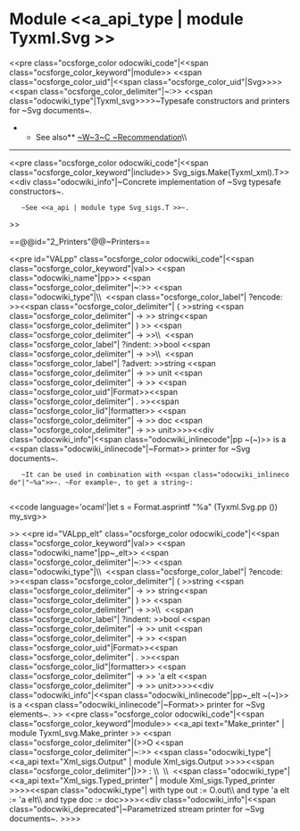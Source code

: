 =Module <<a_api_type | module Tyxml.Svg >> =
<<pre class="ocsforge_color odocwiki_code"|<<span class="ocsforge_color_keyword"|module>> <<span class="ocsforge_color_uid"|<<span class="ocsforge_color_uid"|Svg>>>> <<span class="ocsforge_color_delimiter"|~:>> <<span class="odocwiki_type"|Tyxml_svg>>>>~Typesafe constructors and printers for ~Svg documents~.
**See also** [[http://www.w3.org/TR/SVG|~W~3~C ~Recommendation]]\\

----
<<pre class="ocsforge_color odocwiki_code"|<<span class="ocsforge_color_keyword"|include>> Svg_sigs.Make(Tyxml_xml).T>>
<<div class="odocwiki_info"|~Concrete implementation of ~Svg typesafe constructors~.
    ~See <<a_api | module type Svg_sigs.T >>~.
>>


==@@id="2_Printers"@@~Printers==

<<pre id="VALpp" class="ocsforge_color odocwiki_code"|<<span class="ocsforge_color_keyword"|val>> <<span class="odocwiki_name"|pp>> <<span class="ocsforge_color_delimiter"|~:>> <<span class="odocwiki_type"|\\  <<span class="ocsforge_color_label"| ?encode: >><<span class="ocsforge_color_delimiter"| ( >>string <<span class="ocsforge_color_delimiter"| -> >> string<<span class="ocsforge_color_delimiter"| ) >> <<span class="ocsforge_color_delimiter"| -> >>\\  <<span class="ocsforge_color_label"| ?indent: >>bool <<span class="ocsforge_color_delimiter"| -> >>\\  <<span class="ocsforge_color_label"| ?advert: >>string <<span class="ocsforge_color_delimiter"| -> >> unit <<span class="ocsforge_color_delimiter"| -> >> <<span class="ocsforge_color_uid"|Format>><<span class="ocsforge_color_delimiter"| . >><<span class="ocsforge_color_lid"|formatter>> <<span class="ocsforge_color_delimiter"| -> >> doc <<span class="ocsforge_color_delimiter"| -> >> unit>>>><<div class="odocwiki_info"|<<span class="odocwiki_inlinecode"|pp ~(~)>> is a <<span class="odocwiki_inlinecode"|~Format>> printer for ~Svg documents~.


    ~It can be used in combination with <<span class="odocwiki_inlinecode"|"~%a">>~. ~For example~, to get a string~:
    
<<code language='ocaml'|let s = Format.asprintf "%a" (Tyxml.Svg.pp ()) my_svg>>

>>
<<pre id="VALpp_elt" class="ocsforge_color odocwiki_code"|<<span class="ocsforge_color_keyword"|val>> <<span class="odocwiki_name"|pp~_elt>> <<span class="ocsforge_color_delimiter"|~:>> <<span class="odocwiki_type"|\\  <<span class="ocsforge_color_label"| ?encode: >><<span class="ocsforge_color_delimiter"| ( >>string <<span class="ocsforge_color_delimiter"| -> >> string<<span class="ocsforge_color_delimiter"| ) >> <<span class="ocsforge_color_delimiter"| -> >>\\  <<span class="ocsforge_color_label"| ?indent: >>bool <<span class="ocsforge_color_delimiter"| -> >> unit <<span class="ocsforge_color_delimiter"| -> >> <<span class="ocsforge_color_uid"|Format>><<span class="ocsforge_color_delimiter"| . >><<span class="ocsforge_color_lid"|formatter>> <<span class="ocsforge_color_delimiter"| -> >> 'a elt <<span class="ocsforge_color_delimiter"| -> >> unit>>>><<div class="odocwiki_info"|<<span class="odocwiki_inlinecode"|pp~_elt ~(~)>> is a <<span class="odocwiki_inlinecode"|~Format>> printer for ~Svg elements~.
>>
<<pre class="ocsforge_color odocwiki_code"|<<span class="ocsforge_color_keyword"|module>> <<a_api text="Make_printer" | module Tyxml_svg.Make_printer >> <<span class="ocsforge_color_delimiter"|(>>O <<span class="ocsforge_color_delimiter"|~:>> <<span class="odocwiki_type"|<<a_api text="Xml_sigs.Output" | module Xml_sigs.Output >>>><<span class="ocsforge_color_delimiter"|)>> : \\  \\  <<span class="odocwiki_type"|<<a_api text="Xml_sigs.Typed_printer" | module Xml_sigs.Typed_printer >>>><<span class="odocwiki_type"|  with type out := O.out\\                          and type 'a elt := 'a elt\\                          and type doc := doc>>>><<div class="odocwiki_info"|<<span class="odocwiki_deprecated"|~Parametrized stream printer for ~Svg documents~.
>>>>
